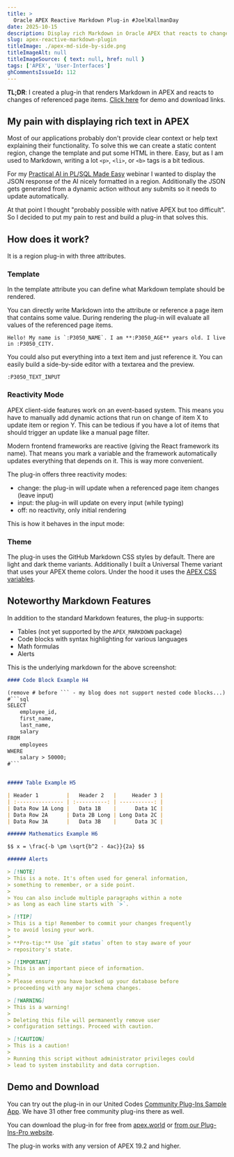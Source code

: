 ```yaml
---
title: >
  Oracle APEX Reactive Markdown Plug-in #JoelKallmanDay
date: 2025-10-15
description: Display rich Markdown in Oracle APEX that reacts to changes of referenced page items.
slug: apex-reactive-markdown-plugin
titleImage: ./apex-md-side-by-side.png
titleImageAlt: null
titleImageSource: { text: null, href: null }
tags: ['APEX', 'User-Interfaces']
ghCommentsIssueId: 112
---
```


**TL;DR**: I created a plug-in that renders Markdown in APEX and reacts to changes of referenced page items. [Click here](#demo-and-download) for demo and download links.

## My pain with displaying rich text in APEX

Most of our applications probably don't provide clear context or help text explaining their functionality. To solve this we can create a static content region, change the template and put some HTML in there. Easy, but as I am used to Markdown, writing a lot `<p>`, `<li>`, or `<b>` tags is a bit tedious.

For my [Practical AI in PL/SQL Made Easy](https://youtube.com/live/k4Vt7AKXCnM) webinar I wanted to display the JSON response of the AI nicely formatted in a region. Additionally the JSON gets generated from a dynamic action without any submits so it needs to update automatically.

At that point I thought "probably possible with native APEX but too difficult". So I decided to put my pain to rest and build a plug-in that solves this.

## How does it work?

It is a region plug-in with three attributes.

<BlogImg
  filename="apex-md-attributes.png"
  alt="Screenshot of the attributes section of an instance of the plug-in. There are three attributes: Template, Reactivity Mode, and Theme."
/>

### Template

In the template attribute you can define what Markdown template should be rendered.

You can directly write Markdown into the attribute or reference a page item that contains some value. During rendering the plug-in will evaluate all values of the referenced page items.

```
Hello! My name is `:P3050_NAME`. I am **:P3050_AGE** years old. I live in :P3050_CITY.
```

You could also put everything into a text item and just reference it. You can easily build a side-by-side editor with a textarea and the preview.

```
:P3050_TEXT_INPUT
```

<BlogImg
  filename="apex-md-side-by-side.png"
  alt="Side by side view. Left a normal APEX textarea with some markdown as source. On the right side, the Markdown gets previewed."
/>

### Reactivity Mode

APEX client-side features work on an event-based system. This means you have to manually add dynamic actions that run on change of item X to update item or region Y. This can be tedious if you have a lot of items that should trigger an update like a manual page filter.

Modern frontend frameworks are reactive (giving the React framework its name). That means you mark a variable and the framework automatically updates everything that depends on it. This is way more convenient.

The plug-in offers three reactivity modes:

- change: the plug-in will update when a referenced page item changes (leave input)
- input: the plug-in will update on every input (while typing)
- off: no reactivity, only initial rendering

This is how it behaves in the input mode:

<BlogGif
  filename="apex-md-reactivity.gif"
  alt="When typing in the input field, the markdown preview updates in real-time to reflect the changes."
/>

### Theme

The plug-in uses the GitHub Markdown CSS styles by default. There are light and dark theme variants. Additionally I built a Universal Theme variant that uses your APEX theme colors. Under the hood it uses the [APEX CSS variables](https://youtu.be/TT6uIz_8Qlk).

## Noteworthy Markdown Features

In addition to the standard Markdown features, the plug-in supports:

- Tables (not yet supported by the `APEX_MARKDOWN` package)
- Code blocks with syntax highlighting for various languages
- Math formulas
- Alerts

<BlogImg filename="special-md-tags.png" alt="" />

This is the underlying markdown for the above screenshot:

```markdown
#### Code Block Example H4

(remove # before ``` - my blog does not support nested code blocks...)
#```sql
SELECT
    employee_id,
    first_name,
    last_name,
    salary
FROM
    employees
WHERE
    salary > 50000;
#```


##### Table Example H5

| Header 1         |   Header 2   |     Header 3 |
| :--------------- | :----------: | -----------: |
| Data Row 1A Long |   Data 1B    |      Data 1C |
| Data Row 2A      | Data 2B Long | Long Data 2C |
| Data Row 3A      |   Data 3B    |      Data 3C |

###### Mathematics Example H6

$$ x = \frac{-b \pm \sqrt{b^2 - 4ac}}{2a} $$

###### Alerts

> [!NOTE]
> This is a note. It's often used for general information,
> something to remember, or a side point.
>
> You can also include multiple paragraphs within a note
> as long as each line starts with `>`.

> [!TIP]
> This is a tip! Remember to commit your changes frequently
> to avoid losing your work.
>
> **Pro-tip:** Use `git status` often to stay aware of your
> repository's state.

> [!IMPORTANT]
> This is an important piece of information.
>
> Please ensure you have backed up your database before
> proceeding with any major schema changes.

> [!WARNING]
> This is a warning!
>
> Deleting this file will permanently remove user
> configuration settings. Proceed with caution.

> [!CAUTION]
> This is a caution!
>
> Running this script without administrator privileges could
> lead to system instability and data corruption.

```

## Demo and Download

You can try out the plug-in in our United Codes [Community Plug-Ins Sample App](https://www.united-codes.com/ords/r/pip/pluginspro_free/reactive-markdown). We have 31 other free community plug-ins there as well.

You can download the plug-in for free from [apex.world](https://apex.world/ords/r/apex_world/apex-world/my-plug-in-details?p730_plg_int_name=UNITEDCODES_REACTIVE_MARKDOWN) or [from our Plug-Ins-Pro website](https://www.united-codes.com/products/plug-ins-pro/?plugin=reactive-markdown).

The plug-in works with any version of APEX 19.2 and higher.